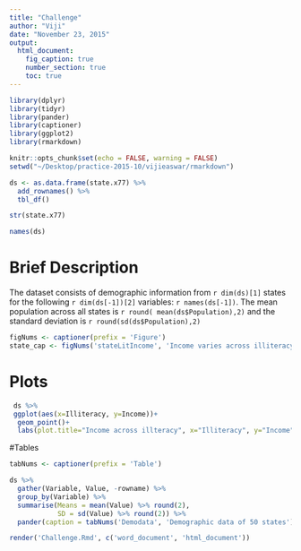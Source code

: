 ```yaml
---
title: "Challenge"
author: "Viji"
date: "November 23, 2015"
output: 
  html_document:
    fig_caption: true
    number_section: true
    toc: true
---
```




```r
library(dplyr)
library(tidyr)
library(pander)
library(captioner)
library(ggplot2)
library(rmarkdown)

knitr::opts_chunk$set(echo = FALSE, warning = FALSE)
setwd("~/Desktop/practice-2015-10/vijieaswar/rmarkdown")
```

```r
ds <- as.data.frame(state.x77) %>% 
  add_rownames() %>% 
  tbl_df()

str(state.x77)

names(ds)


```

# Brief Description
The dataset consists of demographic information from `r dim(ds)[1]` states for the following `r dim(ds[-1])[2]` variables: `r names(ds[-1])`. The mean population across all states is `r round( mean(ds$Population),2)` and the standard deviation is `r round(sd(ds$Population),2)`

```r

figNums <- captioner(prefix = 'Figure')
state_cap <- figNums('stateLitIncome', 'Income varies across illiteracy')

```

# Plots
```r
 ds %>% 
 ggplot(aes(x=Illiteracy, y=Income))+
  geom_point()+
  labs(plot.title="Income across illteracy", x="Illiteracy", y="Income")


```

#Tables
```r

tabNums <- captioner(prefix = 'Table')

ds %>% 
  gather(Variable, Value, -rowname) %>% 
  group_by(Variable) %>% 
  summarise(Means = mean(Value) %>% round(2),
            SD = sd(Value) %>% round(2)) %>% 
  pander(caption = tabNums('Demodata', 'Demographic data of 50 states'))
```

```r
render('Challenge.Rmd', c('word_document', 'html_document'))
```


